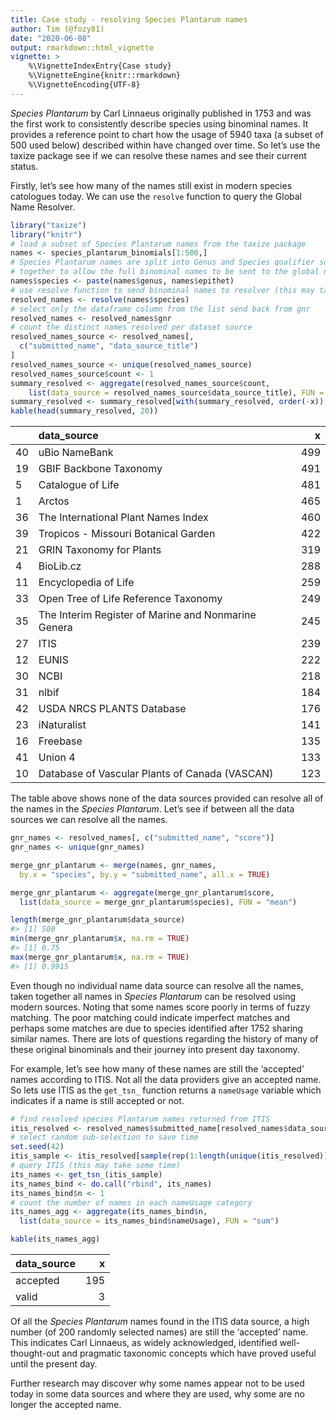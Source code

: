 ```yaml
---
title: Case study - resolving Species Plantarum names
author: Tim (@fozy81)
date: "2020-06-08"
output: rmarkdown::html_vignette
vignette: >
    %\VignetteIndexEntry{Case study}
    %\VignetteEngine{knitr::rmarkdown}
    %\VignetteEncoding{UTF-8}
---
```




*Species Plantarum* by Carl Linnaeus originally published in 1753 and was the first work to consistently describe species using binominal names. It provides a reference point to chart how the usage of 5940 taxa (a subset of 500 used below) described within have changed over time. So let's use the taxize package see if we can resolve these names and see their current status. 

Firstly, let's see how many of the names still exist in modern species catologues today. We can use the `resolve` function to query the Global Name Resolver.


```r
library("taxize")
library("knitr")
# load a subset of Species Plantarum names from the taxize package
names <- species_plantarum_binomials[1:500,]
# Species Plantarum names are split into Genus and Species qualifier so need to be paste them
# together to allow the full binominal names to be sent to the global name resolver
names$species <- paste(names$genus, names$epithet)
# use resolve function to send binominal names to resolver (this may take some time)
resolved_names <- resolve(names$species)
# select only the dataframe column from the list send back from gnr
resolved_names <- resolved_names$gnr
# count the distinct names resolved per dataset source
resolved_names_source <- resolved_names[, 
  c("submitted_name", "data_source_title")
]
resolved_names_source <- unique(resolved_names_source)
resolved_names_source$count <- 1
summary_resolved <- aggregate(resolved_names_source$count,
    list(data_source = resolved_names_source$data_source_title), FUN = "sum")
summary_resolved <- summary_resolved[with(summary_resolved, order(-x)), ]
kable(head(summary_resolved, 20))
```



|   |data_source                                         |   x|
|:--|:---------------------------------------------------|---:|
|40 |uBio NameBank                                       | 499|
|19 |GBIF Backbone Taxonomy                              | 491|
|5  |Catalogue of Life                                   | 481|
|1  |Arctos                                              | 465|
|36 |The International Plant Names Index                 | 460|
|39 |Tropicos - Missouri Botanical Garden                | 422|
|21 |GRIN Taxonomy for Plants                            | 319|
|4  |BioLib.cz                                           | 288|
|11 |Encyclopedia of Life                                | 259|
|33 |Open Tree of Life Reference Taxonomy                | 249|
|35 |The Interim Register of Marine and Nonmarine Genera | 245|
|27 |ITIS                                                | 239|
|12 |EUNIS                                               | 222|
|30 |NCBI                                                | 218|
|31 |nlbif                                               | 184|
|42 |USDA NRCS PLANTS Database                           | 176|
|23 |iNaturalist                                         | 141|
|16 |Freebase                                            | 135|
|41 |Union 4                                             | 133|
|10 |Database of Vascular Plants of Canada (VASCAN)      | 123|

The table above shows none of the data sources provided can resolve all of the names in the *Species Plantarum*. Let's see if between all the data sources we can resolve all the names.


```r
gnr_names <- resolved_names[, c("submitted_name", "score")] 
gnr_names <- unique(gnr_names)

merge_gnr_plantarum <- merge(names, gnr_names,
  by.x = "species", by.y = "submitted_name", all.x = TRUE)

merge_gnr_plantarum <- aggregate(merge_gnr_plantarum$score,
  list(data_source = merge_gnr_plantarum$species), FUN = "mean")

length(merge_gnr_plantarum$data_source)
#> [1] 500
min(merge_gnr_plantarum$x, na.rm = TRUE)
#> [1] 0.75
max(merge_gnr_plantarum$x, na.rm = TRUE)
#> [1] 0.9915
```

Even though no individual name data source can resolve all the names, taken together all names in *Species Plantarum* can be resolved using modern sources. Noting that some names score poorly in terms of fuzzy matching. The poor matching could indicate imperfect matches and perhaps some matches are due to species identified after 1752 sharing similar names. There are lots of questions regarding the history of many of these original binominals and their journey into present day taxonomy.  

For example, let's see how many of these names are still the 'accepted' names according to ITIS. Not all the data providers give an accepted name. So lets use ITIS as the `get_tsn_` function returns a `nameUsage` variable which indicates if a name is still accepted or not.


```r
# find resolved species Plantarum names returned from ITIS
itis_resolved <- resolved_names$submitted_name[resolved_names$data_source_title == "ITIS"]
# select random sub-selection to save time
set.seed(42) 
itis_sample <- itis_resolved[sample(rep(1:length(unique(itis_resolved))), 200)]
# query ITIS (this may take some time)
its_names <- get_tsn_(itis_sample)
its_names_bind <- do.call("rbind", its_names)
its_names_bind$n <- 1
# count the number of names in each nameUsage category 
its_names_agg <- aggregate(its_names_bind$n,
  list(data_source = its_names_bind$nameUsage), FUN = "sum")

kable(its_names_agg)
```



|data_source |   x|
|:-----------|---:|
|accepted    | 195|
|valid       |   3|

Of all the *Species Plantarum* names found in the ITIS data source, a high number (of 200 randomly selected names) are still the 'accepted' name. This indicates Carl Linnaeus, as widely acknowledged, identified well-thought-out and pragmatic taxonomic concepts which have proved useful until the present day. 

Further research may discover why some names appear not to be used today in some data sources and where they are used, why some are no longer the accepted name.
